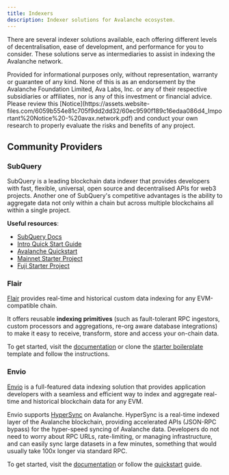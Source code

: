 ```yaml
---
title: Indexers
description: Indexer solutions for Avalanche ecosystem.
---
```


There are several indexer solutions available, each offering different levels of decentralisation, ease of development, and performance for you to consider. These solutions serve as intermediaries to assist in indexing the Avalanche network.

<Callout type="info">
Provided for informational purposes only, without representation, warranty or guarantee of any kind. None of this is as an endorsement by the Avalanche Foundation Limited, Ava Labs, Inc. or any of their respective subsidiaries or affiliates, nor is any of this investment or financial advice. Please review this [Notice](https://assets.website-files.com/6059b554e81c705f9dd2dd32/60ec9590f189c16edaa086d4_Important%20Notice%20-%20avax.network.pdf) and conduct your own research to properly evaluate the risks and benefits of any project.
</Callout>

## Community Providers

### SubQuery

SubQuery is a leading blockchain data indexer that provides developers with fast, flexible, universal, open source and decentralised APIs for web3 projects. Another one of SubQuery's competitive advantages is the ability to aggregate data not only within a chain but across multiple blockchains all within a single project.

**Useful resources**:

- [SubQuery Docs](https://academy.subquery.network/)
- [Intro Quick Start Guide](https://academy.subquery.network/quickstart/quickstart.html)
- [Avalanche Quickstart](https://academy.subquery.network/quickstart/quickstart_chains/avalanche.html)
- [Mainnet Starter Project](https://github.com/subquery/ethereum-subql-starter/tree/main/Avalanche/avalanche-starter)
- [Fuji Starter Project](https://github.com/subquery/ethereum-subql-starter/tree/main/Avalanche/avalanche-fuji-starter)

### Flair

[Flair](https://flair.dev) provides real-time and historical custom data indexing for any EVM-compatible chain.

It offers reusable **indexing primitives** (such as fault-tolerant RPC ingestors, custom processors and aggregations, re-org aware database integrations) to make it easy to receive, transform, store and access your on-chain data.

To get started, visit the [documentation](https://docs.flair.dev) or clone the [starter boilerplate](https://github.com/flair-sdk/starter-boilerplate) template and follow the instructions.

### Envio 

[Envio](https://envio.dev) is a full-featured data indexing solution that provides application developers with a seamless and efficient way to index and aggregate real-time and historical blockchain data for any EVM.

Envio supports [HyperSync](https://docs.envio.dev/docs/hypersync) on Avalanche. HyperSync is a real-time indexed layer of the Avalanche blockchain, providing accelerated APIs (JSON-RPC bypass) for the hyper-speed syncing of Avalanche data. Developers do not need to worry about RPC URLs, rate-limiting, or managing infrastructure, and can easily sync large datasets in a few minutes, something that would usually take 100x longer via standard RPC.

To get started, visit the [documentation](https://docs.envio.dev/docs/getting-started) or follow the [quickstart](https://docs.envio.dev/docs/contract-import) guide.